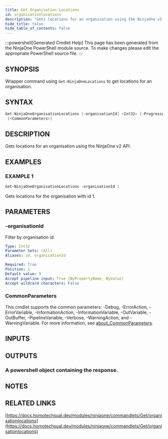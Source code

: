 ```yaml
---
title: Get Organisation Locations
id: organisationlocations
description: "Gets locations for an organisation using the NinjaOne v2 API."
hide_title: false
hide_table_of_contents: false
---
```


:::powershell[Generated Cmdlet Help]
This page has been generated from the NinjaOne PowerShell module source. To make changes please edit the appropriate PowerShell source file.
:::

## SYNOPSIS

Wrapper command using `Get-NinjaOneLocations` to get locations for an organisation.

## SYNTAX

```powershell
Get-NinjaOneOrganisationLocations [-organisationId] <Int32> [-ProgressAction <ActionPreference>]
 [<CommonParameters>]
```

## DESCRIPTION

Gets locations for an organisation using the NinjaOne v2 API.

## EXAMPLES

### EXAMPLE 1

```powershell
Get-NinjaOneOrganisationLocations -organisationId 1
```

Gets locations for the organisation with id 1.

## PARAMETERS

### -organisationId

Filter by organisation id.

```yaml
Type: Int32
Parameter Sets: (All)
Aliases: id, organizationId

Required: True
Position: 1
Default value: 0
Accept pipeline input: True (ByPropertyName, ByValue)
Accept wildcard characters: False
```

### CommonParameters

This cmdlet supports the common parameters: -Debug, -ErrorAction, -ErrorVariable, -InformationAction, -InformationVariable, -OutVariable, -OutBuffer, -PipelineVariable, -Verbose, -WarningAction, and -WarningVariable. For more information, see [about_CommonParameters](http://go.microsoft.com/fwlink/?LinkID=113216).

## INPUTS


## OUTPUTS

### A powershell object containing the response.

## NOTES

## RELATED LINKS

[https://docs.homotechsual.dev/modules/ninjaone/commandlets/Get/organisationlocations](https://docs.homotechsual.dev/modules/ninjaone/commandlets/Get/organisationlocations)

